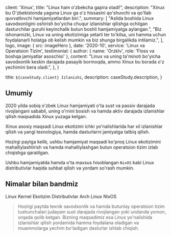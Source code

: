 
  client: 'Xinux',
  title: "Linux ham o'zbekcha gapira oladi!",
  description:
    "Xinux bu O'zbekistonda yagona Linux ga o'z hissasini qo'shuvchi va qo'llab quvvatlovchi hamjamiyatlardan biri.",
  summary: [
    "Aslida boshida Linux savodxonligini oshirish bo'yicha chuqur izlanishlar qilishga ochilgan dasturchilar guruhi keyinchalik butun boshli hamjamiyatga aylangan.",
    "Biz ishonamizki, Linux va uning ekotizimiga yetarli ter to'kilsa, uni hamma uchun foydalanarli holatga ob kelish mumkin va biz shunga birgalikda intilamiz.",
  ],
  logo,
  image: { src: imageHero },
  date: '2020-10',
  service: 'Linux va Operatsion Tizim',
  testimonial: {
    author: { name: 'Orzklv', role: 'Floss va boshqa jamiyatlar asoschisi' },
    content:
      "Linux va uning ta'minoti bo'yicha savodxonlik keskin darajada pasayib bormoqda, ammo Xinux bu borada o'z yechimini bera oladi.",
  },
}

  title: `${caseStudy.client} Izlanishi`,
  description: caseStudy.description,
}

## Umumiy

2020 yilda sobiq o'zbek Linux hamjamiyati o'ta sust va passiv darajada rivojlangani sababli, uning o'rnini bosish va hamda aktiv darajada izlanishlar qilish maqsadida Xinux yuzaga kelgan.

Xinux asosiy maqsadi Linux ekotizimi ichki yo'nalishlarida har xil izlanishlar qilish va yangi texnologiya, hamda dasturlarni jamiyatga tatbiq qilish.

Hozirgi paytga kelib, ushbu hamjamiyat maqsadi ko'proq Linux ekotizimini mahalliylashtirish va hamda mahalliylashgan butun operatsion tizim izlab chiqishga qaratilgan.

Ushbu hamjamiyatda hamda o'ta maxsus hisoblangan `NixOS` kabi Linux distributivlar haqida suhbat qilish va yordam so'rash mumkin.

## Nimalar bilan bandmiz

<TagList>
  <TagListItem>Linux Kernel</TagListItem>
  <TagListItem>Ekotizim</TagListItem>
  <TagListItem>Distributivlar</TagListItem>
  <TagListItem>Arch Linux</TagListItem>
  <TagListItem>NixOS</TagListItem>
</TagList>

<Blockquote
  author={{
    name: 'Orzklv',
    role: 'Floss va boshqa jamiyatlar asoschisi',
  }}
  image={{ src: imageOrzklv }}
>
  Hozirgi paytda texnik savodxonlik va hamda butunlay operatsion tizim
  tushunchalari judayam sust darajada rivojlangan yoki undanda yomon, orqada
  qolib ketgan. Bizning maqsadimiz esa Linux yo'nalishida izlanishlar qilish
  yordamida hamma foydalana oladigan va muammolarga yechim bo'ladigan dasturlar
  ishlab chiqish.
</Blockquote>

<StatList>
  <StatListItem value="680+" label="A'zolar soni" />
  <StatListItem value="12+" label="Moderatorlar" />
  <StatListItem value="7+" label="Linux yo'nalishlari" />
  <StatListItem value="30+" label="Loyihalar" />
</StatList>
